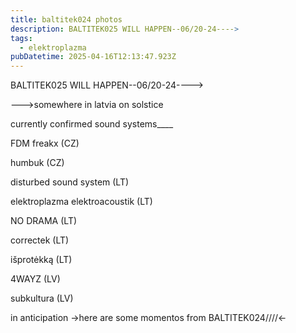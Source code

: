 ```yaml
---
title: baltitek024 photos
description: BALTITEK025 WILL HAPPEN--06/20-24---->
tags:
  - elektroplazma
pubDatetime: 2025-04-16T12:13:47.923Z
---
```


BALTITEK025 WILL HAPPEN--06/20-24---->

\--->somewhere in latvia on solstice

currently confirmed sound systems\_\_\_\_

FDM freakx (CZ)

humbuk (CZ)

disturbed sound system (LT)

elektroplazma elektroacoustik (LT)

NO DRAMA (LT)

correctek (LT)

išprotėkką (LT)

4WAYZ (LV)

subkultura (LV)

in anticipation ->here are some momentos from BALTITEK024////\<-
